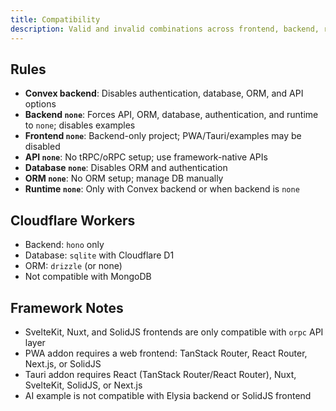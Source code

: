 ```yaml
---
title: Compatibility
description: Valid and invalid combinations across frontend, backend, runtime, database, and addons
---
```


## Rules

- **Convex backend**: Disables authentication, database, ORM, and API options
- **Backend `none`**: Forces API, ORM, database, authentication, and runtime to `none`; disables examples
- **Frontend `none`**: Backend-only project; PWA/Tauri/examples may be disabled
- **API `none`**: No tRPC/oRPC setup; use framework-native APIs
- **Database `none`**: Disables ORM and authentication
- **ORM `none`**: No ORM setup; manage DB manually
- **Runtime `none`**: Only with Convex backend or when backend is `none`

## Cloudflare Workers

- Backend: `hono` only
- Database: `sqlite` with Cloudflare D1
- ORM: `drizzle` (or none)
- Not compatible with MongoDB

## Framework Notes

- SvelteKit, Nuxt, and SolidJS frontends are only compatible with `orpc` API layer
- PWA addon requires a web frontend: TanStack Router, React Router, Next.js, or SolidJS
- Tauri addon requires React (TanStack Router/React Router), Nuxt, SvelteKit, SolidJS, or Next.js
- AI example is not compatible with Elysia backend or SolidJS frontend

